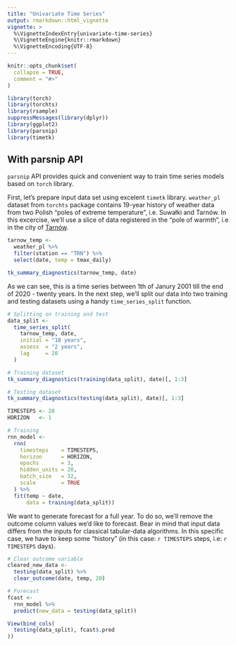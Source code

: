 ```yaml
---
title: "Univariate Time Series"
output: rmarkdown::html_vignette
vignette: >
  %\VignetteIndexEntry{univariate-time-series}
  %\VignetteEngine{knitr::rmarkdown}
  %\VignetteEncoding{UTF-8}
---
```


```r
knitr::opts_chunk$set(
  collapse = TRUE,
  comment = "#>"
)
```

```r
library(torch)
library(torchts)
library(rsample)
suppressMessages(library(dplyr))
library(ggplot2)
library(parsnip)
library(timetk)
```

## With parsnip API

`parsnip` API provides quick and convenient way to train time series models based on `torch` library.

First, let's prepare input data set using excelent `timetk` library. `weather_pl` dataset from `torchts` package contains 19-year history of weather data from two Polish "poles of extreme temperature", i.e. Suwałki and Tarnów. In this excercise, we'll use a slice of data registered in the "pole of warmth", i.e in the city of [Tarnów](https://en.wikipedia.org/wiki/Tarn%C3%B3w).

```r
tarnow_temp <- 
  weather_pl %>% 
  filter(station == "TRN") %>% 
  select(date, temp = tmax_daily)

tk_summary_diagnostics(tarnow_temp, date)
```

As we can see, this is a time series between 1th of Janury 2001 till the end of 2020 - twenty years.
In the next step, we'll split our data into two training and testing datasets using a handy `time_series_split` function.

```r
# Splitting on training and test
data_split <- 
  time_series_split(
    tarnow_temp, date, 
    initial = "18 years",
    assess  = "2 years", 
    lag     = 20
  )

# Training dataset
tk_summary_diagnostics(training(data_split), date)[, 1:3]

# Testing dataset
tk_summary_diagnostics(testing(data_split), date)[, 1:3]
```

```r
TIMESTEPS <- 20
HORIZON   <- 1

# Training 
rnn_model <- 
  rnn(
    timesteps    = TIMESTEPS,
    horizon      = HORIZON,
    epochs       = 3,
    hidden_units = 20,
    batch_size   = 32,
    scale        = TRUE 
  ) %>% 
  fit(temp ~ date, 
      data = training(data_split))
```

We want to generate forecast for a full year. To do so, we'll remove the outcome column values
we'd like to forecast. Bear in mind that input data differs from the inputs for classical tabular-data algorithms.
In this specific case, we have to keep some "history" (in this case: `r TIMESTEPS` steps, i.e: `r TIMESTEPS` days).

```r
# Clear outcome variable
cleared_new_data <- 
  testing(data_split) %>% 
  clear_outcome(date, temp, 20)

# Forecast
fcast <-
  rnn_model %>%
  predict(new_data = testing(data_split))

View(bind_cols(
  testing(data_split), fcast$.pred
))
```


